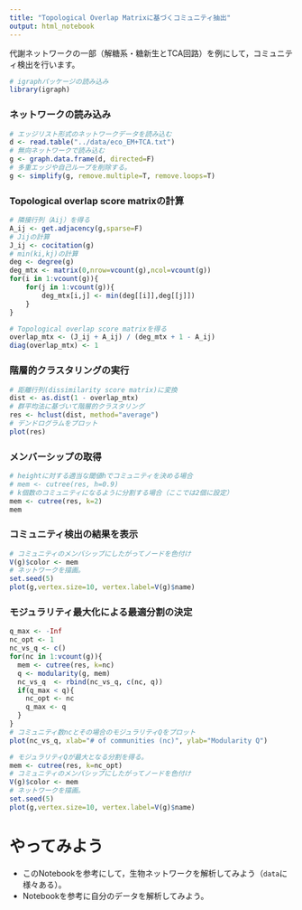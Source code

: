 ```yaml
---
title: "Topological Overlap Matrixに基づくコミュニティ抽出"
output: html_notebook
---
```


代謝ネットワークの一部（解糖系・糖新生とTCA回路）を例にして，コミュニティ検出を行います。

```r
# igraphパッケージの読み込み
library(igraph)
```

### ネットワークの読み込み
```r
# エッジリスト形式のネットワークデータを読み込む
d <- read.table("../data/eco_EM+TCA.txt")
# 無向ネットワークで読み込む
g <- graph.data.frame(d, directed=F)
# 多重エッジや自己ループを削除する。
g <- simplify(g, remove.multiple=T, remove.loops=T)
```

### Topological overlap score matrixの計算
```r
# 隣接行列（Aij）を得る
A_ij <- get.adjacency(g,sparse=F)
# Jijの計算
J_ij <- cocitation(g)
# min(ki,kj)の計算
deg <- degree(g)
deg_mtx <- matrix(0,nrow=vcount(g),ncol=vcount(g))
for(i in 1:vcount(g)){
	for(j in 1:vcount(g)){
		deg_mtx[i,j] <- min(deg[[i]],deg[[j]])
	}
}

# Topological overlap score matrixを得る
overlap_mtx <- (J_ij + A_ij) / (deg_mtx + 1 - A_ij)
diag(overlap_mtx) <- 1
```

### 階層的クラスタリングの実行
```r
# 距離行列(dissimilarity score matrix)に変換
dist <- as.dist(1 - overlap_mtx)
# 群平均法に基づいて階層的クラスタリング
res <- hclust(dist, method="average")
# デンドログラムをプロット
plot(res)
```

### メンバーシップの取得
```r
# heightに対する適当な閾値hでコミュニティを決める場合
# mem <- cutree(res, h=0.9)
# k個数のコミュニティになるように分割する場合（ここでは2個に設定）
mem <- cutree(res, k=2)
mem
```

### コミュニティ検出の結果を表示
```r
# コミュニティのメンバシップにしたがってノードを色付け
V(g)$color <- mem
# ネットワークを描画。
set.seed(5)
plot(g,vertex.size=10, vertex.label=V(g)$name)
```
### モジュラリティ最大化による最適分割の決定
```r
q_max <- -Inf
nc_opt <- 1
nc_vs_q <- c() 
for(nc in 1:vcount(g)){
  mem <- cutree(res, k=nc)
  q <- modularity(g, mem)
  nc_vs_q  <- rbind(nc_vs_q, c(nc, q))
  if(q_max < q){
    nc_opt <- nc
    q_max <- q
  }
}
# コミュニティ数ncとその場合のモジュラリティQをプロット
plot(nc_vs_q, xlab="# of communities (nc)", ylab="Modularity Q")
```
```r
# モジュラリティQが最大となる分割を得る。
mem <- cutree(res, k=nc_opt)
# コミュニティのメンバシップにしたがってノードを色付け
V(g)$color <- mem
# ネットワークを描画。
set.seed(5)
plot(g,vertex.size=10, vertex.label=V(g)$name)
```

# やってみよう
  + このNotebookを参考にして，生物ネットワークを解析してみよう（``data``に様々ある）。
  + Notebookを参考に自分のデータを解析してみよう。